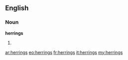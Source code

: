 ==English==

===Noun===
'''herrings'''

# {{plural of|herring}}

[[ar:herrings]]
[[eo:herrings]]
[[fr:herrings]]
[[it:herrings]]
[[my:herrings]]